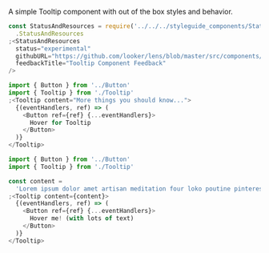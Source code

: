 A simple Tooltip component with out of the box styles and behavior.

```js noeditor
const StatusAndResources = require('../../../styleguide_components/StatusAndResources')
  .StatusAndResources
;<StatusAndResources
  status="experimental"
  githubURL="https://github.com/looker/lens/blob/master/src/components/Tooltip/Tooltip.tsx"
  feedbackTitle="Tooltip Component Feedback"
/>
```

```js
import { Button } from '../Button'
import { Tooltip } from './Tooltip'
;<Tooltip content="More things you should know...">
  {(eventHandlers, ref) => (
    <Button ref={ref} {...eventHandlers}>
      Hover for Tooltip
    </Button>
  )}
</Tooltip>
```

```js
import { Button } from '../Button'
import { Tooltip } from './Tooltip'

const content =
  'Lorem ipsum dolor amet artisan meditation four loko poutine pinterest meh cold-pressed flexitarian vaporware umami kale chips selvage salvia waistcoat occupy. Jianbing jean shorts VHS austin bushwick.'
;<Tooltip content={content}>
  {(eventHandlers, ref) => (
    <Button ref={ref} {...eventHandlers}>
      Hover me! (with lots of text)
    </Button>
  )}
</Tooltip>
```
